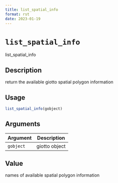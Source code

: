 ```yaml
--- 
title: list_spatial_info 
format: rst 
date: 2023-01-19 
--- 
```

# `list_spatial_info`

list_spatial_info


## Description

return the available giotto spatial polygon information


## Usage

```r
list_spatial_info(gobject)
```


## Arguments

Argument      |Description
------------- |----------------
`gobject`     |     giotto object


## Value

names of available spatial polygon information


